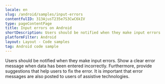 ```yaml
---
locale: en
slug: /android/samples/input-errors
contentfulID: 313AjusT235e7S3CwC6kIV
type: pageContentPage
title: Input errors on Android
shortDescription: Users should be notified when they make input errors.
platformFilter: Android
layout: Layout - Code samples
tag: Android code sample
---
```


Users should be notified when they make input errors. Show a clear error message when data has been entered incorrectly. Furthermore, provide suggestions that help users to fix the error. It is important that error messages are also posted to users of assistive technologies.

<CodeSample id="input-errors" locale="en" platform="android"/>